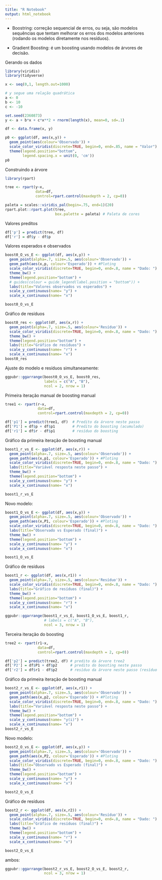 ```yaml
---
title: "R Notebook"
output: html_notebook
---
```


- Boostring: correção sequencial de erros, ou seja, são modelos sequências que tentam melhorar os erros dos modelos anteriores (rodando os modelos diretamente nos resíduos).

- Gradient Boosting: é um boosting usando modelos de árvores de decisão.

Gerando os dados

```r
library(viridis)
library(tidyverse)

x <- seq(0,1, length.out=1000)

# y segue uma relação quadrática
a <- 0
b <- 10
c <- -10

set.seed(2360873)
y <- a + b*x + c*x**2 + rnorm(length(x), mean=0, sd=.1)

df <- data.frame(x, y)

p0 <- ggplot(df, aes(x,y)) + 
  geom_point(aes(colour='Observado')) +
  scale_color_viridis(discrete=TRUE, begin=0, end=.85, name = "Valor") +
  theme(legend.position="bottom",
        legend.spacing.x = unit(0, 'cm'))
p0

```

Construindo a árvore

```r
library(rpart)

tree <- rpart(y~x, 
              data=df,
              control=rpart.control(maxdepth = 2, cp=0))

paleta = scales::viridis_pal(begin=.75, end=1)(20)
rpart.plot::rpart.plot(tree,
                       box.palette = paleta) # Paleta de cores

```



Valores preditos

```r
df['p'] = predict(tree, df)
df['r'] = df$y - df$p

```


Valores esperados e observados

```r
boost0_O_vs_E <- ggplot(df, aes(x,y)) + 
  geom_point(alpha=.7, size=.5, aes(colour='Observado')) +
  geom_path(aes(x,p, colour='Esperado')) + #Ploting
  scale_color_viridis(discrete=TRUE, begin=0, end=.8, name = "Dado: ") +
  theme_bw() +
  theme(legend.position="bottom") +
  # guides(colour = guide_legend(label.position = "bottom")) +
  labs(title="Valores observados vs esperados") +
  scale_y_continuous(name= "y") +
  scale_x_continuous(name= "x")

boost0_O_vs_E
```


Gráfico de resíduos

```r
boost0_res <- ggplot(df, aes(x,r)) + 
  geom_point(alpha=.7, size=.5, aes(colour='Resíduo')) +
  scale_color_viridis(discrete=TRUE, begin=0, end=.8, name = "Dado: ") +
  theme_bw() +
  theme(legend.position="bottom") +
  labs(title="Gráfico de resíduos") +
  scale_y_continuous(name= "r") +
  scale_x_continuous(name= "x")
boost0_res

```
Ajuste do modelo e resíduos simultaneamente:

```r
ggpubr::ggarrange(boost0_O_vs_E, boost0_res, 
                  labels = c("A", "B"),
                  ncol = 2, nrow = 1)

```


Primeira iteração manual de boosting manual

```r
tree1 <- rpart(r~x, 
               data=df,
               control=rpart.control(maxdepth = 2, cp=0))

df['p1'] = predict(tree1, df)  # Predito da árvore neste passo
df['P1'] = df$p + df$p1        # Predito do boosting (acumulado)
df['r1'] = df$r - df$p1        # resíduo do boosting

```

Gráfico da primeira iteração de boosting manual

```r
boost1_r_vs_E <- ggplot(df, aes(x,r)) + 
  geom_point(alpha=.7, size=.5, aes(colour='Observado')) +
  geom_path(aes(x,p1, colour='Esperado')) + #Ploting
  scale_color_viridis(discrete=TRUE, begin=0, end=.8, name = "Dado: ") +
  labs(title="Variável resposta neste passo") +
  theme_bw() +
  theme(legend.position="bottom") +
  scale_y_continuous(name= "y") +
  scale_x_continuous(name= "x")

boost1_r_vs_E
```
Novo modelo:

```r
boost1_O_vs_E <- ggplot(df, aes(x,y)) + 
  geom_point(alpha=.7, size=.5, aes(colour='Observado')) +
  geom_path(aes(x,P1, colour='Esperado')) + #Ploting
  scale_color_viridis(discrete=TRUE, begin=0, end=.8, name = "Dado: ") +
  labs(title="Observado vs Esperado (final)") +
  theme_bw() +
  theme(legend.position="bottom") +
  scale_y_continuous(name= "y") +
  scale_x_continuous(name= "x")

boost1_O_vs_E
```


Gráfico de resíduos

```r
boost1_r <- ggplot(df, aes(x,r1)) + 
  geom_point(alpha=.7, size=.5, aes(colour='Resíduo')) +
  scale_color_viridis(discrete=TRUE, begin=0, end=.8, name = "Dado: ") +
  labs(title="Gráfico de resíduos (final)") +
  theme_bw() +
  theme(legend.position="bottom") +
  scale_y_continuous(name= "r") +
  scale_x_continuous(name= "x")

ggpubr::ggarrange(boost1_r_vs_E, boost1_O_vs_E, boost1_r,
                  # labels = c("A", "B"),
                  ncol = 3, nrow = 1)

```


Terceira iteração do boosting

```r
tree2 <- rpart(r1~x, 
               data=df,
               control=rpart.control(maxdepth = 2, cp=0))

df['p2'] = predict(tree2, df) # predito da árvore tree2
df['P2'] = df$P1 + df$p2      # predito do boosting neste passo
df['r2'] = df$r1 - df$p2      # resíduo da árvore neste passo (resíduo do boosting)

```


Gráfico da primeira iteração de boosting manual

```r
boost2_r_vs_E <- ggplot(df, aes(x,r1)) + 
  geom_point(alpha=.7, size=.5, aes(colour='Observado')) +
  geom_path(aes(x,p2, colour='Esperado')) + #Ploting
  scale_color_viridis(discrete=TRUE, begin=0, end=.8, name = "Dado: ") +
  labs(title="Variável resposta neste passo") +
  theme_bw() +
  theme(legend.position="bottom") +
  scale_y_continuous(name= "y(i)") +
  scale_x_continuous(name= "x")
boost2_r_vs_E
```



Novo modelo:

```r
boost2_O_vs_E <- ggplot(df, aes(x,y)) + 
  geom_point(alpha=.7, size=.5, aes(colour='Observado')) +
  geom_path(aes(x,P2, colour='Esperado')) + #Ploting
  scale_color_viridis(discrete=TRUE, begin=0, end=.8, name = "Dado: ") +
  labs(title="Observado vs Esperado (final)") +
  theme_bw() +
  theme(legend.position="bottom") +
  scale_y_continuous(name= "y") +
  scale_x_continuous(name= "x")

boost2_O_vs_E
```


Gráfico de resíduos

```r
boost2_r <- ggplot(df, aes(x,r2)) + 
  geom_point(alpha=.7, size=.5, aes(colour='Resíduo')) +
  scale_color_viridis(discrete=TRUE, begin=0, end=.8, name = "Dado: ") +
  labs(title="Gráfico de resíduos (final)") +
  theme_bw() +
  theme(legend.position="bottom") +
  scale_y_continuous(name= "r") +
  scale_x_continuous(name= "x")

boost2_O_vs_E
```


ambos:

```r
ggpubr::ggarrange(boost2_r_vs_E, boost2_O_vs_E, boost2_r,
                  ncol = 3, nrow = 1)
```



